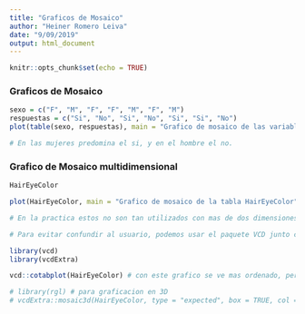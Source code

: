 ```yaml
---
title: "Graficos de Mosaico"
author: "Heiner Romero Leiva"
date: "9/09/2019"
output: html_document
---
```


```r
knitr::opts_chunk$set(echo = TRUE)
```

### Graficos de Mosaico

```r
sexo = c("F", "M", "F", "F", "M", "F", "M")
respuestas = c("Si", "No", "Si", "No", "Si", "Si", "No")
plot(table(sexo, respuestas), main = "Grafico de mosaico de las variables \"sexo\" y \"Respuestas\"")

# En las mujeres predomina el si, y en el hombre el no. 
```

### Grafico de Mosaico multidimensional

```r

HairEyeColor

plot(HairEyeColor, main = "Grafico de mosaico de la tabla HairEyeColor", col = c("lightblue", "pink"))

# En la practica estos no son tan utilizados con mas de dos dimensiones, porque tienden a confundir al usuario final. 

# Para evitar confundir al usuario, podemos usar el paquete VCD junto con VCD Extra, de la siguiente forma:

library(vcd)
library(vcdExtra)

vcd::cotabplot(HairEyeColor) # con este grafico se ve mas ordenado, pero de igual forma solo recomieno usarlo para variables bidimensionales.

# library(rgl) # para graficacion en 3D
# vcdExtra::mosaic3d(HairEyeColor, type = "expected", box = TRUE, col = c("lightblue", "pink"))
```

